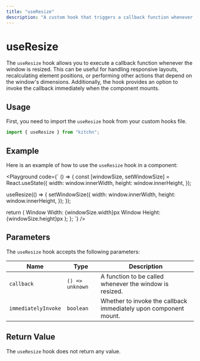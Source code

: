 ```yaml
---
title: "useResize"
description: "A custom hook that triggers a callback function whenever the window is resized, with an option to invoke the callback immediately upon mounting."
---
```



# useResize

The `useResize` hook allows you to execute a callback function whenever the window is resized. This can be useful for handling responsive layouts, recalculating element positions, or performing other actions that depend on the window's dimensions. Additionally, the hook provides an option to invoke the callback immediately when the component mounts.

## Usage

First, you need to import the `useResize` hook from your custom hooks file.

```jsx
import { useResize } from "kitchn";
```

## Example

Here is an example of how to use the `useResize` hook in a component:

<Playground
code={`
() => {
  const [windowSize, setWindowSize] = React.useState({
    width: window.innerWidth,
    height: window.innerHeight,
  });

  useResize(() => {
    setWindowSize({
      width: window.innerWidth,
      height: window.innerHeight,
    });
  });

  return (
    <Container>
      <Text>Window Width: {windowSize.width}px</Text>
      <Text>Window Height: {windowSize.height}px</Text>
    </Container>
  );
};
`}
/>

## Parameters

The `useResize` hook accepts the following parameters:

| Name           | Type                                            | Description
|----------------|-------------------------------------------------|---------------------------------------------------
| `callback` | `() => unknown`  | A function to be called whenever the window is resized.
| `immediatelyInvoke` | `boolean`  | Whether to invoke the callback immediately upon component mount.

## Return Value

The `useResize` hook does not return any value.
